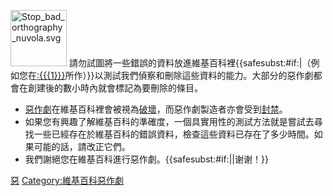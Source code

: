 [[File:Stop bad orthography nuvola.svg|right|90px|link=]]
請勿試圖將一些錯誤的資料放進維基百科裡{{<includeonly>safesubst:</includeonly>#if:{{{1|}}}|（例如您在[[:{{{1}}}]]所作）}}以測試我們偵察和刪除這些資料的能力。大部分的惡作劇都會在創建後的數小時內就會標記為要刪除的條目。
* [[Wikipedia:不要製造惡作劇|惡作劇]]在維基百科裡會被視為[[Wikipedia:破壞|破壞]]，而惡作劇製造者亦會受到[[Wikipedia:封禁方針|封禁]]。
* 如果您有興趣了解維基百科的準確度，一個具實用性的測試方法就是嘗試去尋找一些已經存在於維基百科的錯誤資料，檢查這些資料已存在了多少時間。如果可能的話，請改正它們。
* 我們謝絕您在維基百科進行惡作劇。{{<includeonly>safesubst:</includeonly>#if:{{{2|}}}|{{{2}}}|谢谢！}}<!-- Template:Uw-hoax --><noinclude>
{{Singlenotice}}
[[Category:用戶警告模板|惡]]
[[Category:維基百科惡作劇]]
</noinclude>